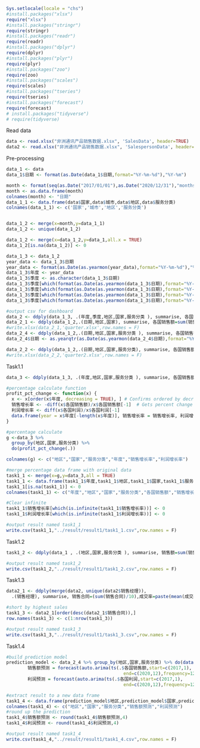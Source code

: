 ```r
Sys.setlocale(locale = "chs")
#install.packages("xlsx")
require("xlsx")
#install.packages("stringr")
require(stringr)
#install.packages("readr")
require(readr)
#install.packages("dplyr")
require(dplyr)
#install.packages("plyr")
require(plyr)
#install.packages("zoo")
require(zoo)
#install.packages("scales")
require(scales)
#install.packages("tseries")
require(tseries)
#install.packages("forecast")
require(forecast)
# install.packages("tidyverse")
# require(tidyverse)
```

Read data
```r
data <- read.xlsx("非洲通讯产品销售数据.xlsx", 'SalesData', header=TRUE)
data2 <- read.xlsx("非洲通讯产品销售数据.xlsx", 'SalespersonData', header=TRUE)
```

Pre-processing
```r
data_1 <- data
data_1$日期 <- format(as.Date(data_1$日期,format="%Y-%m-%d"),"%Y-%m")

month <- format(seq(as.Date("2017/01/01"),as.Date("2020/12/31"),"months"),"%Y-%m")
month <- as.data.frame(month)
colnames(month) <- "日期"
data_1_1 <- data.frame(data$国家,data$城市,data$地区,data$服务分类)
colnames(data_1_1) <- c('国家','城市','地区','服务分类')


data_1_2 <- merge(x=month,y=data_1_1)
data_1_2 <- unique(data_1_2)

data_1_2 <- merge(x=data_1_2,y=data_1,all.x = TRUE)
data_1_2[is.na(data_1_2)] <- 0

data_1_3 <- data_1_2
year_data <- data_1_3$日期
year_data <- format(as.Date(as.yearmon(year_data),format="%Y-%m-%d"),"%Y")
data_1_3$年度 <- year_data
data_1_3$季度 <- as.character(data_1_3$日期)
data_1_3$季度[which(format(as.Date(as.yearmon(data_1_3$日期),format="%Y-%m-%d"),"%m") %in% c("01","02","03"))] <- '第一季度'
data_1_3$季度[which(format(as.Date(as.yearmon(data_1_3$日期),format="%Y-%m-%d"),"%m") %in% c("04","05","06"))] <- '第二季度'
data_1_3$季度[which(format(as.Date(as.yearmon(data_1_3$日期),format="%Y-%m-%d"),"%m") %in% c("07","08","09"))] <- '第三季度'
data_1_3$季度[which(format(as.Date(as.yearmon(data_1_3$日期),format="%Y-%m-%d"),"%m") %in% c("10","11","12"))] <- '第四季度'

#output csv for dashboard
data_2 <- ddply(data_1_3, .(年度,季度,地区,国家,服务分类 ), summarise, 各国销售额=sum(销售额),各国利润=sum(利润))
data_2_1 <- ddply(data_1_2,.(日期,地区,国家), summarise, 各国销售额=sum(销售额),各国利润=sum(利润))
#write.xlsx(data_2_1,'quarter.xlsx',row.names = F)
data_2_4 <- ddply(data_1_2,.(日期,地区,国家,服务分类 ), summarise, 各国销售额=sum(销售额),各国利润=sum(利润))
data_2_4$日期 <- as.yearqtr(as.Date(as.yearmon(data_2_4$日期),format="%Y-%m-%d"),format = "%Y-%m-%d")

data_2_2 <- ddply(data_1_2,.(日期,地区,国家,服务分类), summarise, 各国销售额=sum(销售额),各国利润=sum(利润))
#write.xlsx(data_2_2,'quarter2.xlsx',row.names = F)
```

Task1.1
```r
data_3 <- ddply(data_1_3, .(年度,地区,国家,服务分类 ), summarise, 各国销售额=sum(销售额),各国利润=sum(利润))

#percentage calculate function
profit_pct_change <- function(x) {
  x <- x[order(x$年度, decreasing = TRUE), ] # Confirms ordered by decreasing year
  销售增长率 <- -diff(x$各国销售额)/x$各国销售额[-1]  # Gets percent change in profit from preceding year
  利润增长率 <- diff(x$各国利润)/x$各国利润[-1] 
  data.frame(year = x$年度[-length(x$年度)], 销售增长率 = 销售增长率, 利润增长率=利润增长率) # Returns data frame
}

#percentage calculate
g <-data_3 %>% 
  group_by(地区,国家,服务分类) %>%
  do(profit_pct_change(.))

colnames(g) <- c("地区","国家","服务分类","年度","销售增长率","利润增长率")

#merge percentage data frame with original data
task1_1 <- merge(x=g,y=data_3,all = TRUE)
task1_1 <- data.frame(task1_1$年度,task1_1$地区,task1_1$国家,task1_1$服务分类,task1_1$各国销售额,task1_1$销售增长率,task1_1$各国利润,task1_1$利润增长率)
task1_1[is.na(task1_1)] <- 0
colnames(task1_1) <- c("年度","地区","国家","服务分类","各国销售额","销售增长率","各国利润","利润增长率")

#Clear infinite
task1_1$销售增长率[which(is.infinite(task1_1$销售增长率))] <- 0
task1_1$利润增长率[which(is.infinite(task1_1$利润增长率))] <- 0

#output result named task1_1
write.csv(task1_1,"../result/result1/task1_1.csv",row.names = F)
```

Task1.2
```r
task1_2 <- ddply(data_1 , .(地区,国家,服务分类 ), summarise, 销售额=sum(销售额),利润=sum(利润))

#output result named task1_2
write.csv(task1_2,"../result/result1/task1_2.csv",row.names = F)
```

Task1.3
```r
data2_1 <- ddply(merge(data2, unique(data2$销售经理)), 
  .(销售经理), summarise, 销售合同=(sum(销售合同)/10),成交率=paste(mean(成交率)*100,"%"))

#short by highest sales
task1_3 <- data2_1[order(desc(data2_1$销售合同)),]
row.names(task1_3) <- c(1:nrow(task1_3))

#output result named task1_3
write.csv(task1_3,"../result/result1/task1_3.csv",row.names = F)

```

Task1.4
```r
#build prediction model 
prediction_model <- data_2_4 %>% group_by(地区,国家,服务分类) %>% do(data.frame(
        销售额预测 = forecast(auto.arima(ts(.$各国销售额,start=c(2017,1),
                                            end=c(2020,12),frequency=12)), level=c(95),h=1*1),
        利润预测 = forecast(auto.arima(ts(.$各国利润,start=c(2017,1),
                                            end=c(2020,12),frequency=12)), level=c(95),h=1*1)))

#extract result to a new data frame
task1_4 <- data.frame(prediction_model$地区,prediction_model$国家,prediction_model$服务分类,prediction_model$销售额预测.Point.Forecast,prediction_model$利润预测.Point.Forecast)
colnames(task1_4) <- c("地区","国家","服务分类","销售额预测","利润预测")
#round up the prediction
task1_4$销售额预测 <- round(task1_4$销售额预测,4)
task1_4$利润预测 <- round(task1_4$利润预测,4)

#output result named task1_4
write.csv(task1_4,"../result/result1/task1_4.csv",row.names = F)
```

